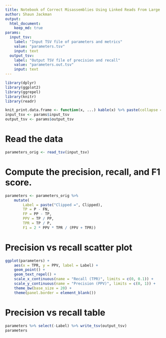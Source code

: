```yaml
---
title: Notebook of Correct Misassemblies Using Linked Reads From Large Molecules
author: Shaun Jackman
output:
  html_document:
    keep_md: true
params:
  input_tsv:
    label: "Input TSV file of parameters and metrics"
    value: "parameters.tsv"
    input: text
  output_tsv:
    label: "Output TSV file of precision and recall"
    value: "parameters.out.tsv"
    input: text
---
```


```r
library(dplyr)
library(ggplot2)
library(ggrepel)
library(knitr)
library(readr)

knit_print.data.frame <- function(x, ...) kable(x) %>% paste(collapse = "\n") %>% asis_output
input_tsv <- params$input_tsv
output_tsv <- params$output_tsv
```

# Read the data

```r
parameters_orig <- read_tsv(input_tsv)
```

# Compute the precision, recall, and F1 score.
```r
parameters <- parameters_orig %>%
	mutate(
		Label = paste("Clipped =", Clipped),
		TP = P - FN,
		FP = PP - TP,
		PPV = TP / PP,
		TPR = TP / P,
		F1 = 2 * PPV * TPR / (PPV + TPR))
```

# Precision vs recall scatter plot
```r
ggplot(parameters) +
	aes(x = TPR, y = PPV, label = Label) +
	geom_point() +
	geom_text_repel() +
	scale_x_continuous(name = "Recall (TPR)", limits = c(0, 0.1)) +
	scale_y_continuous(name = "Precision (PPV)", limits = c(0, 1)) +
	theme_bw(base_size = 20) +
	theme(panel.border = element_blank())
```

# Precision vs recall table
```r
parameters %>% select(-Label) %>% write_tsv(output_tsv)
parameters
```
